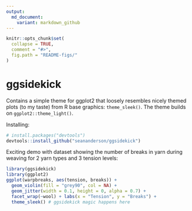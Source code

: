```yaml
---
output:
  md_document:
    variant: markdown_github
---
```


<!-- README.md is generated from README.Rmd. Please edit that file -->

```r
knitr::opts_chunk$set(
  collapse = TRUE,
  comment = "#>",
  fig.path = "README-figs/"
)
```

# ggsidekick

Contains a simple theme for ggplot2 that loosely resembles nicely themed plots (to my taste) from R base graphics: `theme_sleek()`. The theme builds on `ggplot2::theme_light()`.

Installing:

```r
# install.packages("devtools")
devtools::install_github("seananderson/ggsidekick")
```

Exciting demo with dataset showing the number of breaks in yarn during weaving for 2 yarn types and 3 tension levels:

```r
library(ggsidekick)
library(ggplot2)
ggplot(warpbreaks, aes(tension, breaks)) + 
  geom_violin(fill = "grey90", col = NA) +
  geom_jitter(width = 0.1, height = 0, alpha = 0.7) +
  facet_wrap(~wool) + labs(x = "Tension", y = "Breaks") +
  theme_sleek() # ggsidekick magic happens here
```
